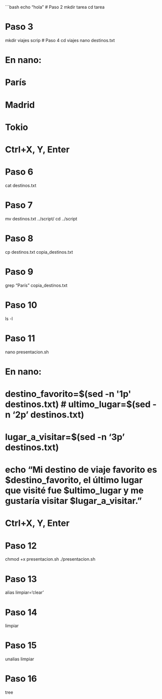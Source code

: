 

```bash
echo "hola"
# Paso 2
mkdir tarea
cd tarea

# Paso 3
mkdir viajes scrip
# Paso 4
cd viajes
nano destinos.txt

# En nano:
# París
# Madrid
# Tokio
# Ctrl+X, Y, Enter

# Paso 6
cat destinos.txt

# Paso 7
mv destinos.txt ../script/
cd ../script

# Paso 8
cp destinos.txt copia_destinos.txt

# Paso 9
grep "París" copia_destinos.txt

# Paso 10
ls -l

# Paso 11
nano presentacion.sh

# En nano:
#
# destino_favorito=$(sed -n '1p' destinos.txt)
# ultimo_lugar=$(sed -n '2p' destinos.txt)
# lugar_a_visitar=$(sed -n '3p' destinos.txt)
#
# echo "Mi destino de viaje favorito es $destino_favorito, el último lugar que visité fue $ultimo_lugar y me gustaría visitar $lugar_a_visitar."
# Ctrl+X, Y, Enter

# Paso 12
chmod +x presentacion.sh
./presentacion.sh

# Paso 13
alias limpiar='clear'

# Paso 14
limpiar

# Paso 15
unalias limpiar

# Paso 16
tree
